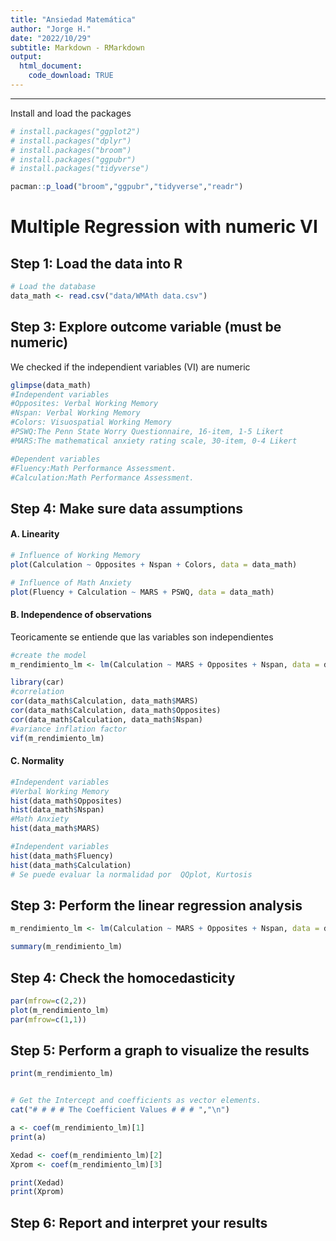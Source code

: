 ```yaml
---
title: "Ansiedad Matemática"
author: "Jorge H."
date: "2022/10/29"
subtitle: Markdown - RMarkdown
output:
  html_document:
    code_download: TRUE
---
```


------------------------------------------------------------------------

Install and load the packages

```r
# install.packages("ggplot2")
# install.packages("dplyr")
# install.packages("broom")
# install.packages("ggpubr")
# install.packages("tidyverse")
```

```r
pacman::p_load("broom","ggpubr","tidyverse","readr")
```

# Multiple Regression with numeric VI

## Step 1: Load the data into R

```r
# Load the database
data_math <- read.csv("data/WMAth data.csv")
```

## Step 3: Explore outcome variable (must be numeric)

We checked if the independient variables (VI) are numeric

```r
glimpse(data_math)
#Independent variables
#Opposites: Verbal Working Memory
#Nspan: Verbal Working Memory
#Colors: Visuospatial Working Memory
#PSWQ:The Penn State Worry Questionnaire, 16-item, 1-5 Likert  
#MARS:The mathematical anxiety rating scale, 30-item, 0-4 Likert 

#Dependent variables
#Fluency:Math Performance Assessment.
#Calculation:Math Performance Assessment.
```

## Step 4: Make sure data assumptions

#### A. Linearity

```r
# Influence of Working Memory
plot(Calculation ~ Opposites + Nspan + Colors, data = data_math)

# Influence of Math Anxiety
plot(Fluency + Calculation ~ MARS + PSWQ, data = data_math)
```

#### B. Independence of observations

Teoricamente se entiende que las variables son independientes

```r
#create the model
m_rendimiento_lm <- lm(Calculation ~ MARS + Opposites + Nspan, data = data_math)
```


```r
library(car)
#correlation
cor(data_math$Calculation, data_math$MARS)
cor(data_math$Calculation, data_math$Opposites)
cor(data_math$Calculation, data_math$Nspan)
#variance inflation factor
vif(m_rendimiento_lm)
```

#### C. Normality

```r
#Independent variables
#Verbal Working Memory
hist(data_math$Opposites) 
hist(data_math$Nspan)
#Math Anxiety
hist(data_math$MARS)

#Independent variables
hist(data_math$Fluency)
hist(data_math$Calculation)
# Se puede evaluar la normalidad por  QQplot, Kurtosis
```

## Step 3: Perform the linear regression analysis

```r
m_rendimiento_lm <- lm(Calculation ~ MARS + Opposites + Nspan, data = data_math)

summary(m_rendimiento_lm)
```

## Step 4: Check the homocedasticity

```r
par(mfrow=c(2,2))
plot(m_rendimiento_lm)
par(mfrow=c(1,1))
```

## Step 5: Perform a graph to visualize the results

```r
print(m_rendimiento_lm)


# Get the Intercept and coefficients as vector elements.
cat("# # # # The Coefficient Values # # # ","\n")

a <- coef(m_rendimiento_lm)[1]
print(a)

Xedad <- coef(m_rendimiento_lm)[2]
Xprom <- coef(m_rendimiento_lm)[3]

print(Xedad)
print(Xprom)
```


## Step 6: Report and interpret your results

